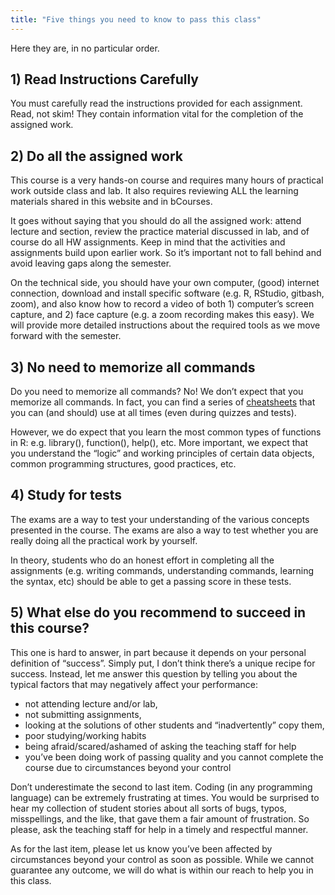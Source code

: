 ```yaml
---
title: "Five things you need to know to pass this class"
---
```



Here they are, in no particular order.

 

## 1) Read Instructions Carefully

You must carefully read the instructions provided for each assignment. Read, not skim! They contain information vital for the completion of the assigned work.

 

## 2) Do all the assigned work

This course is a very hands-on course and requires many hours of practical work outside class and lab. It also requires reviewing ALL the learning materials shared in this website and in bCourses. 

It goes without saying that you should do all the assigned work: attend lecture and section, review the practice material discussed in lab, and of course do all HW assignments. Keep in mind that the activities and assignments build upon earlier work. So it's important not to fall behind and avoid leaving gaps along the semester.

On the technical side, you should have your own computer, (good) internet connection, download and install specific software (e.g. R, RStudio, gitbash, zoom), and also know how to record a video of both 1) computer's screen capture, and 2) face capture (e.g. a zoom recording makes this easy). We will provide more detailed instructions about the required tools as we move forward with the semester.

 

## 3) No need to memorize all commands

Do you need to memorize all commands? No! We don't expect that you memorize all commands. In fact, you can find a series of [cheatsheets](./cheatsheets.html) that you can (and should) use at all times (even during quizzes and tests).

However, we do expect that you learn the most common types of functions in R: e.g. library(), function(), help(), etc. More important, we expect that you understand the "logic" and working principles of certain data objects, common programming structures, good practices, etc.

 

## 4) Study for tests

The exams are a way to test your understanding of the various concepts presented in the course. The exams are also a way to test whether you are really doing all the practical work by yourself.

In theory, students who do an honest effort in completing all the assignments (e.g. writing commands, understanding commands, learning the syntax, etc) should be able to get a passing score in these tests.

 

## 5) What else do you recommend to succeed in this course?

This one is hard to answer, in part because it depends on your personal definition of "success". Simply put, I don't think there's a unique recipe for success. Instead, let me answer this question by telling you about the typical factors that may negatively affect your performance:

- not attending lecture and/or lab,
- not submitting assignments,
- looking at the solutions of other students and "inadvertently" copy them,
- poor studying/working habits
- being afraid/scared/ashamed of asking the teaching staff for help
- you've been doing work of passing quality and you cannot complete the course due to circumstances beyond your control

Don't underestimate the second to last item. Coding (in any programming language) can be extremely frustrating at times. You would be surprised to hear my collection of student stories about all sorts of bugs, typos, misspellings, and the like, that gave them a fair amount of frustration. So please, ask the teaching staff for help in a timely and respectful manner.

As for the last item, please let us know you've been affected by circumstances beyond your control as soon as possible. While we cannot guarantee any outcome, we will do what is within our reach to help you in this class.

 
